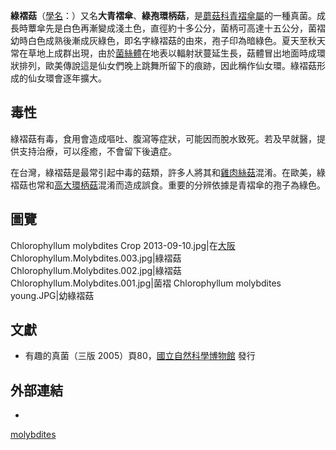 {{Speciesbox 
| taxon = Chlorophyllum molybdites
| image = Chlorophyllum_molybdites.jpg
| image_caption = ''Chlorophyllum molybdites''
| authority =  ([[Georg_Friedrich_Wilhelm_Meyer|G. Mey.]]) [[George_Edward_Massee|Massee]]（1898）
| synonyms ={{species list
 |Agaricus molybdites|
 |Lepiota molybdites|
 |Leucocoprinus molybdites|
 |Macrolepiota molybdites|
 |Lepiota morgani}}
}}{{mycomorphbox 
| name = Chlorophyllum molybdites
| whichGills = free 
| capShape = flat
| hymeniumType=gills
| stipeCharacter=ring
| ecologicalType=saprotrophic
| sporePrintColor=green
| howEdible=poisonous}}

'''綠褶菇'''（[[學名|學名]]：{{lang|la|''Chlorophyllum molybdites''}}）又名'''大青褶傘'''、'''綠孢環柄菇'''，是[[蘑菇科|蘑菇科]][[青褶傘屬|青褶傘屬]]的一種真菌。成長時蕈傘先是白色再漸變成淺土色，直徑約十多公分，菌柄可高達十五公分，菌褶幼時白色成熟後漸成灰綠色，即名字綠褶菇的由來，孢子印為暗綠色。夏天至秋天常在草地上成群出現，由於[[菌絲體|菌絲體]]在地表以輻射狀蔓延生長，菇體冒出地面時成環狀排列，歐美傳說這是仙女們晚上跳舞所留下的痕跡，因此稱作仙女環。綠褶菇形成的仙女環會逐年擴大。

==毒性==
綠褶菇有毒，食用會造成嘔吐、腹瀉等症狀，可能因而脫水致死。若及早就醫，提供支持治療，可以痊癒，不會留下後遺症。

在台灣，綠褶菇是最常引起中毒的菇類，許多人將其和[[雞肉絲菇|雞肉絲菇]]混淆。在歐美，綠褶菇也常和[[高大環柄菇|高大環柄菇]]混淆而造成誤食。重要的分辨依據是青褶傘的孢子為綠色。

==圖覽==
<gallery>
Chlorophyllum molybdites Crop 2013-09-10.jpg|在[[大阪府|大阪]]
Chlorophyllum.Molybdites.003.jpg|綠褶菇
Chlorophyllum.Molybdites.002.jpg|綠褶菇
Chlorophyllum.Molybdites.001.jpg|菌褶
Chlorophyllum molybdites young.JPG|幼綠褶菇
</gallery>

==文獻==
*有趣的真菌（三版 2005）頁80，[[國立自然科學博物館|國立自然科學博物館]] 發行

==外部連結==
{{commonscat|Chlorophyllum molybdites}}
*{{Wikispecies-inline|Chlorophyllum molybdites}}
{{Taxonbar}}
[[Category:青褶傘屬|molybdites]]